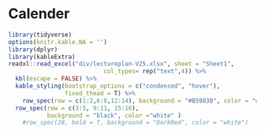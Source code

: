 # Calender


```r
library(tidyverse)
options(knitr.kable.NA = '')
library(dplyr)
library(kableExtra)
readxl::read_excel("div/lectureplan-V25.xlsx", sheet = "Sheet1",
                           col_types= rep("text",4)) %>% 
  kbl(escape = FALSE) %>%
  kable_styling(bootstrap_options = c("condensed", "hover"),
                fixed_thead = T) %>%
    row_spec(row = c(1:2,6:8,12:14), background = "#B5983B", color = "white") %>%
  row_spec(row = c(3:5, 9:11, 15:16), 
           background = "black", color ="white" )
    #row_spec(28, bold = T, background = "DarkRed", color = "white")

```